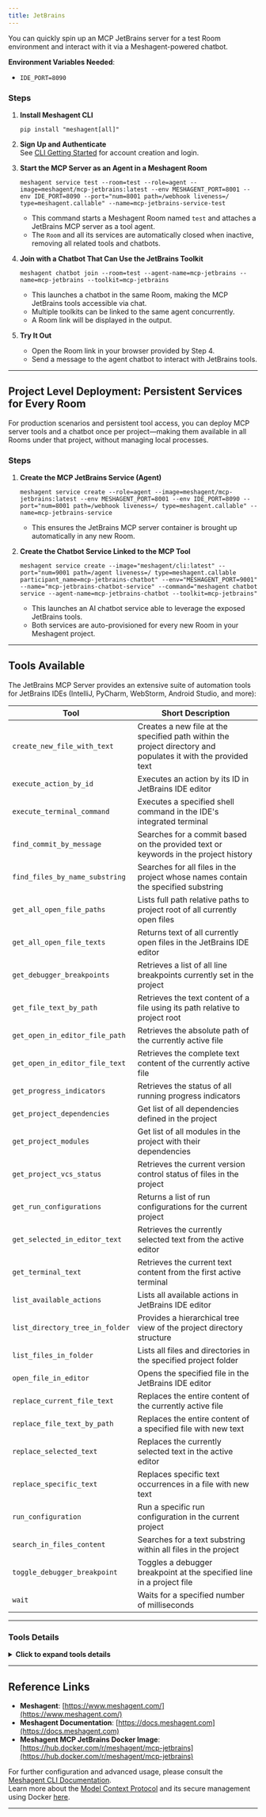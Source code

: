 ```yaml
---
title: JetBrains
---
```



You can quickly spin up an MCP JetBrains server for a test Room environment and interact with it via a Meshagent-powered chatbot.

**Environment Variables Needed**:

- `IDE_PORT=8090`

### Steps

1. **Install Meshagent CLI**  
   ```
   pip install "meshagent[all]"
   ```

2. **Sign Up and Authenticate**  
   See [CLI Getting Started](https://docs.meshagent.com/cli/getting_started) for account creation and login.

3. **Start the MCP Server as an Agent in a Meshagent Room**  
   ```
   meshagent service test --room=test --role=agent --image=meshagent/mcp-jetbrains:latest --env MESHAGENT_PORT=8001 --env IDE_PORT=8090 --port="num=8001 path=/webhook liveness=/ type=meshagent.callable" --name=mcp-jetbrains-service-test
   ```
   - This command starts a Meshagent Room named `test` and attaches a JetBrains MCP server as a tool agent.  
   - The `Room` and all its services are automatically closed when inactive, removing all related tools and chatbots.

4. **Join with a Chatbot That Can Use the JetBrains Toolkit**  
   ```
   meshagent chatbot join --room=test --agent-name=mcp-jetbrains --name=mcp-jetbrains --toolkit=mcp-jetbrains
   ```
   - This launches a chatbot in the same Room, making the MCP JetBrains tools accessible via chat.
   - Multiple toolkits can be linked to the same agent concurrently.
   - A Room link will be displayed in the output.

5. **Try It Out**  
   - Open the Room link in your browser provided by Step 4.
   - Send a message to the agent chatbot to interact with JetBrains tools.

---

## Project Level Deployment: Persistent Services for Every Room

For production scenarios and persistent tool access, you can deploy MCP server tools and a chatbot once per project—making them available in all Rooms under that project, without managing local processes.

### Steps

1. **Create the MCP JetBrains Service (Agent)**
   ```
   meshagent service create --role=agent --image=meshagent/mcp-jetbrains:latest --env MESHAGENT_PORT=8001 --env IDE_PORT=8090 --port="num=8001 path=/webhook liveness=/ type=meshagent.callable" --name=mcp-jetbrains-service
   ```
   - This ensures the JetBrains MCP server container is brought up automatically in any new Room.

2. **Create the Chatbot Service Linked to the MCP Tool**
   ```
   meshagent service create --image="meshagent/cli:latest" --port="num=9001 path=/agent liveness=/ type=meshagent.callable participant_name=mcp-jetbrains-chatbot" --env="MESHAGENT_PORT=9001" --name="mcp-jetbrains-chatbot-service" --command="meshagent chatbot service --agent-name=mcp-jetbrains-chatbot --toolkit=mcp-jetbrains"
   ```
   - This launches an AI chatbot service able to leverage the exposed JetBrains tools.
   - Both services are auto-provisioned for every new Room in your Meshagent project.

---

## Tools Available

The JetBrains MCP Server provides an extensive suite of automation tools for JetBrains IDEs (IntelliJ, PyCharm, WebStorm, Android Studio, and more):

| Tool | Short Description |
|------|------------------|
| `create_new_file_with_text` | Creates a new file at the specified path within the project directory and populates it with the provided text |
| `execute_action_by_id` | Executes an action by its ID in JetBrains IDE editor |
| `execute_terminal_command` | Executes a specified shell command in the IDE's integrated terminal |
| `find_commit_by_message` | Searches for a commit based on the provided text or keywords in the project history |
| `find_files_by_name_substring` | Searches for all files in the project whose names contain the specified substring |
| `get_all_open_file_paths` | Lists full path relative paths to project root of all currently open files |
| `get_all_open_file_texts` | Returns text of all currently open files in the JetBrains IDE editor |
| `get_debugger_breakpoints` | Retrieves a list of all line breakpoints currently set in the project |
| `get_file_text_by_path` | Retrieves the text content of a file using its path relative to project root |
| `get_open_in_editor_file_path` | Retrieves the absolute path of the currently active file |
| `get_open_in_editor_file_text` | Retrieves the complete text content of the currently active file |
| `get_progress_indicators` | Retrieves the status of all running progress indicators |
| `get_project_dependencies` | Get list of all dependencies defined in the project |
| `get_project_modules` | Get list of all modules in the project with their dependencies |
| `get_project_vcs_status` | Retrieves the current version control status of files in the project |
| `get_run_configurations` | Returns a list of run configurations for the current project |
| `get_selected_in_editor_text` | Retrieves the currently selected text from the active editor |
| `get_terminal_text` | Retrieves the current text content from the first active terminal |
| `list_available_actions` | Lists all available actions in JetBrains IDE editor |
| `list_directory_tree_in_folder` | Provides a hierarchical tree view of the project directory structure |
| `list_files_in_folder` | Lists all files and directories in the specified project folder |
| `open_file_in_editor` | Opens the specified file in the JetBrains IDE editor |
| `replace_current_file_text` | Replaces the entire content of the currently active file |
| `replace_file_text_by_path` | Replaces the entire content of a specified file with new text |
| `replace_selected_text` | Replaces the currently selected text in the active editor |
| `replace_specific_text` | Replaces specific text occurrences in a file with new text |
| `run_configuration` | Run a specific run configuration in the current project |
| `search_in_files_content` | Searches for a text substring within all files in the project |
| `toggle_debugger_breakpoint` | Toggles a debugger breakpoint at the specified line in a project file |
| `wait` | Waits for a specified number of milliseconds |

---

### Tools Details

<details>
<summary><strong>Click to expand tools details</strong></summary>

#### **create_new_file_with_text**
*Creates a new file at the specified path within the project directory and populates it with the provided text*

| Parameter       | Type    | Description                                  |
|-----------------|---------|----------------------------------------------|
| pathInProject   | string  | The relative path where the file should be created |
| text            | string  | The content to write into the new file       |

---

#### **execute_action_by_id**
*Executes an action by its ID in JetBrains IDE editor*

| Parameter | Type    | Description                 |
|-----------|---------|-----------------------------|
| actionId  | string  | The ID of the action to execute |

---

#### **execute_terminal_command**
*Executes a specified shell command in the IDE's integrated terminal*

| Parameter | Type    | Description         |
|-----------|---------|---------------------|
| command   | string  | The shell command to execute |

---

#### **find_commit_by_message**
*Searches for a commit based on the provided text or keywords in the project history*

| Parameter | Type    | Description           |
|-----------|---------|-----------------------|
| query     | string  | Text/keywords to search for in commit messages |

---

#### **find_files_by_name_substring**
*Searches for all files in the project whose names contain the specified substring*

| Parameter     | Type    | Description                           |
|---------------|---------|---------------------------------------|
| nameSubstring | string  | Substring to search for in file names |

---

#### **get_file_text_by_path**
*Retrieves the text content of a file using its path relative to project root*

| Parameter    | Type    | Description                          |
|--------------|---------|--------------------------------------|
| pathInProject| string  | File location from project root      |

---

#### **list_directory_tree_in_folder**
*Provides a hierarchical tree view of the project directory structure*

| Parameter     | Type      | Description                               |
|---------------|-----------|-------------------------------------------|
| pathInProject | string    | The starting folder path ('/' for root)   |
| maxDepth      | integer   | Maximum recursion depth (default: 5)      |

---

#### **list_files_in_folder**
*Lists all files and directories in the specified project folder*

| Parameter     | Type    | Description                               |
|---------------|---------|-------------------------------------------|
| pathInProject | string  | The folder path ('/' for project root)    |

---

#### **open_file_in_editor**
*Opens the specified file in the JetBrains IDE editor*

| Parameter | Type    | Description            |
|-----------|---------|------------------------|
| filePath  | string  | Path of file to open   |

---

#### **replace_current_file_text**
*Replaces the entire content of the currently active file*

| Parameter | Type    | Description            |
|-----------|---------|------------------------|
| text      | string  | The new content to write |

---

#### **replace_file_text_by_path**
*Replaces the entire content of a specified file with new text*

| Parameter    | Type    | Description                         |
|--------------|---------|-------------------------------------|
| pathInProject| string  | Path to the target file, relative   |
| text         | string  | New content to write                |

---

#### **replace_selected_text**
*Replaces the currently selected text in the active editor*

| Parameter | Type    | Description            |
|-----------|---------|------------------------|
| text      | string  | The replacement content|

---

#### **replace_specific_text**
*Replaces specific text occurrences in a file with new text*

| Parameter     | Type    | Description                                |
|---------------|---------|--------------------------------------------|
| newText       | string  | The replacement text                       |
| oldText       | string  | The text to be replaced                    |
| pathInProject | string  | Path to the target file, relative          |

---

#### **run_configuration**
*Run a specific run configuration in the current project*

| Parameter | Type    | Description                                |
|-----------|---------|--------------------------------------------|
| name      | string  | Name of the run configuration to execute   |

---

#### **search_in_files_content**
*Searches for a text substring within all files in the project*

| Parameter  | Type    | Description           |
|------------|---------|-----------------------|
| searchText | string  | The text to find      |

---

#### **toggle_debugger_breakpoint**
*Toggles a debugger breakpoint at the specified line in a project file*

| Parameter         | Type    | Description                                       |
|-------------------|---------|---------------------------------------------------|
| filePathInProject | string  | The relative path to the file within the project  |
| line              | integer | Line number where to toggle the breakpoint (1-based) |

---

#### **wait**
*Waits for a specified number of milliseconds*

| Parameter   | Type    | Description               |
|-------------|---------|---------------------------|
| milliseconds| integer | Duration to wait (default: 5000) |

</details>

---

## Reference Links

- **Meshagent**: [https://www.meshagent.com/](https://www.meshagent.com/)
- **Meshagent Documentation**: [https://docs.meshagent.com](https://docs.meshagent.com)
- **Meshagent MCP JetBrains Docker Image**: [https://hub.docker.com/r/meshagent/mcp-jetbrains](https://hub.docker.com/r/meshagent/mcp-jetbrains)

For further configuration and advanced usage, please consult the [Meshagent CLI Documentation](https://docs.meshagent.com/cli/getting_started).  
Learn more about the [Model Context Protocol](https://www.anthropic.com/news/model-context-protocol) and its secure management using Docker [here](https://www.docker.com/blog/the-model-context-protocol-simplifying-building-ai-apps-with-anthropic-claude-desktop-and-docker/).

---
